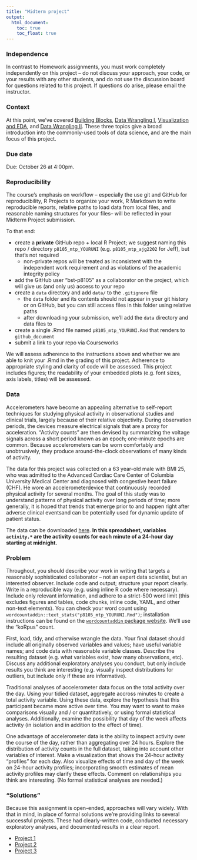 ```yaml
---
title: "Midterm project"
output:
  html_document: 
    toc: true
    toc_float: true
---
```


### Independence

In contrast to Homework assignments, you must work completely independently on this project -- do not discuss your approach, your code, or your results with any other students, and do not use the discussion board for questions related to this project. If questions do arise, please email the instructor.

### Context

At this point, we've covered [Building Blocks](topic_building_blocks.html), [Data Wrangling I](topic_data_wrangling_i.html), [Visualization and EDA](topic_visualization_and_eda.html), and [Data Wrangling II](topic_data_wrangling_ii.html). These three topics give a broad introduction into the commonly-used tools of data science, and are the main focus of this project.

### Due date

Due: October 26 at 4:00pm. 

### Reproducibility

The course's emphasis on workflow -- especially the use git and GitHub for reproducibility, R Projects to organize your work, R Markdown to write reproducible reports, relative paths to load data from local files, and reasonable naming structures for your files-- will be reflected in your Midterm Project submission. 

To that end: 

* create a **private** GitHub repo + local R Project; we suggest naming this repo / directory `p8105_mtp_YOURUNI` (e.g. `p8105_mtp_ajg2202` for Jeff), but that's not required
    * non-private repos will be treated as inconsistent with the independent work requirement and as violations of the academic integrity policy
* add the GitHub user "bst-p8105" as a collaborator on the project, which will give us (and only us) access to your repo
* create a `data` directory and add `data/` to the `.gitignore` file 
    * the `data` folder and its contents should not appear in your git history or on GitHub, but you can still access files in this folder using relative paths
    * after downloading your submission, we'll add the `data` directory and data files to 
* create a single .Rmd file named `p8105_mtp_YOURUNI.Rmd` that renders to `github_document`
* submit a link to your repo via Courseworks

We will assess adherence to the instructions above and whether we are able to knit your .Rmd in the grading of this project. Adherence to appropriate styling and clarity of code will be assessed. This project includes figures; the readability of your embedded plots (e.g. font sizes, axis labels, titles) will be assessed.


### Data

Accelerometers have become an appealing alternative to self-report techniques for studying physical activity in observational studies and clinical trials, largely because of their relative objectivity. During observation periods, the devices measure electrical signals that are a proxy for acceleration. "Activity counts" are then devised by summarizing the voltage signals across a short period known as an epoch; one-minute epochs are common. Because accelerometers can be worn comfortably and unobtrusively, they produce around-the-clock observations of many kinds of activity.

The data for this project was collected on a 63 year-old male with BMI 25, who was admitted to the Advanced Cardiac Care Center of Columbia University Medical Center and diagnosed with congestive heart failure (CHF). He wore an accelerometerdevice that continuously recorded physical activity for several months. The goal of this study was to understand patterns of physical activity over long periods of time; more generally, it is hoped that trends that emerge prior to and happen right after adverse clinical eventsand can be potentially used for dynamic update of patient status.

The data can be downloaded [here](data/p8105_mtp_data.csv). **In this spreadsheet, variables `activity.*` are the activity counts for each minute of a 24-hour day starting at midnight.**


### Problem

Throughout, you should describe your work in writing that targets a reasonably sophisticated collaborator – not an expert data scientist, but an interested observer. Include code and output; structure your report clearly. Write in a reproducible way (e.g. using inline R code where necessary). Include only relevant information, and adhere to a strict-500 word limit (this excludes figures and tables, code chunks, inline code, YAML, and other non-text elements). You can check your word count using `wordcountaddin::text_stats("p8105_mtp_YOURUNI.Rmd")`; installation instructions can be found on the [`wordcountaddin` package website](https://github.com/benmarwick/wordcountaddin). We'll use the "koRpus" count.

First, load, tidy, and otherwise wrangle the data. Your final dataset should include all originally observed variables and values; have useful variable names; and code data with reasonable variable classes. Describe the resulting dataset (e.g. what variables exist, how many observations, etc). Discuss any additional exploratory analyses you conduct, but only include results you think are interesting (e.g. visually inspect distributions for outliers, but include only if these are informative).

Traditional analyses of accelerometer data focus on the total activity over the day. Using your tidied dataset, aggregate accross minutes to create a total activity variable. Using these data, explore the hypothesis that this participant became more active over time. You may want to want to make comparisons visually and / or quantitatively, or using formal statistical analyses. Additionally, examine the possibility that day of the week affects activity (in isolation and in addition to the effect of time).

One advantage of accelerometer data is the ability to inspect activity over the course of the day, rather than aggregating over 24 hours. Explore the distribution of activity counts in the full dataset, taking into account other variables of interest. Make a visualization that shows the 24-hour activity "profiles" for each day. Also visualize effects of time and day of the week on 24-hour activity profiles; incorporating smooth estimates of mean activity profiles may clarify these effects. Comment on relationships you think are interesting. (No formal statistical analyses are needed.)


### "Solutions"

Because this assignment is open-ended, approaches will vary widely. With that in mind, in place of formal solutions we're providing links to several successful projects. These had clearly-written code, conducted necessary exploratory analyses, and documented results in a clear report. 

* [Project 1](https://github.com/Raarbiarsan1899/p8105_mtp_zf2213)
* [Project 2](https://github.com/sal2222/p8105_mtp_sal2222)
* [Project 3](https://github.com/tiffanyxi/p8105_mtp_hx2263)
